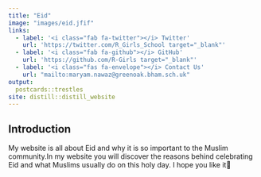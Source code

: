 ```yaml
---
title: "Eid"
image: "images/eid.jfif"
links:
  - label: '<i class="fab fa-twitter"></i> Twitter'
    url: 'https://twitter.com/R_Girls_School target="_blank"'
  - label: '<i class="fab fa-github"></i> GitHub'
    url: 'https://github.com/R-Girls target="_blank"'
  - label: '<i class="fas fa-envelope"></i> Contact Us'
    url: "mailto:maryam.nawaz@greenoak.bham.sch.uk"
output:
  postcards::trestles
site: distill::distill_website
---
```

 
## Introduction
My website is all about Eid and why it is so important to the Muslim community.In my website you will discover the reasons behind celebrating Eid and what Muslims usually do on this holy day.
I hope you like it🤍